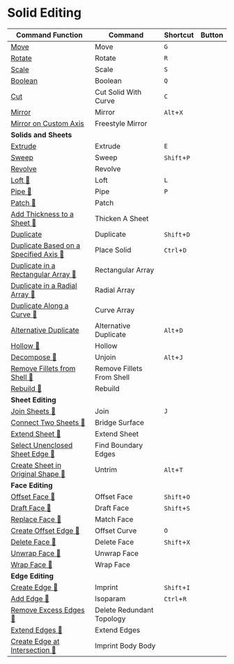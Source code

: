 # Solid Editing

| Command Function | Command | Shortcut | Button |
| ------- | ------- | ------- | -------  |
| [Move](solid-edit/move) | Move |`G`|  |
| [Rotate](solid-edit/rotate) | Rotate |`R`|  |
| [Scale](solid-edit/scale) | Scale |`S`|  |
| [Boolean](solid-edit/boolean) | Boolean |`Q`|  |
| [Cut](solid-edit/cut-solid-with-curve) | Cut Solid With Curve |`C`|  |
| [Mirror](solid-edit/mirror) | Mirror |`Alt`+`X`|  |
| [Mirror on Custom Axis](solid-edit/freestyle-mirror) | Freestyle Mirror |  |  |
|**Solids and Sheets**| | |
| [Extrude](solid-edit/extrude) | Extrude |`E`|  |
| [Sweep](solid-edit/sweep) | Sweep |`Shift`+`P`|  |
| [Revolve](solid-edit/revolve) | Revolve |  |  |
| [Loft 🚧](solid-edit/loft) | Loft |`L`|  |
| [Pipe 🚧](solid-edit/pipe) | Pipe |`P`|  |
| [Patch 🚧](solid-edit/patch) | Patch |  |  |
| [Add Thickness to a Sheet 🚧](solid-edit/thicken-a-sheet) | Thicken A Sheet |  |  |
| [Duplicate](solid-edit/duplicate) | Duplicate |`Shift`+`D`|  |
| [Duplicate Based on a Specified Axis 🚧](solid-edit/place-solid) | Place Solid |`Ctrl`+`D`|  |
| [Duplicate in a Rectangular Array 🚧](solid-edit/rectangular-array) | Rectangular Array |  |  |
| [Duplicate in a Radial Array 🚧](solid-edit/radial-array) | Radial Array |  |  |
| [Duplicate Along a Curve 🚧](solid-edit/curve-array) | Curve Array |  |  |
| [Alternative Duplicate](solid-edit/alternative-duplicate) | Alternative Duplicate |`Alt`+`D`|  |
| [Hollow 🚧](solid-edit/hollow) | Hollow |  |  |
| [Decompose 🚧](solid-edit/unjoin) | Unjoin |`Alt`+`J`  |  |
| [Remove Fillets from Shell 🚧](solid-edit/remove-fillets-from-shell) | Remove Fillets From Shell |  |  |
| [Rebuild 🚧](solid-edit/rebuild) | Rebuild |  |  |
|**Sheet Editing** | | |
| [Join Sheets 🚧](solid-edit/join) | Join |`J`|  |
| [Connect Two Sheets 🚧](solid-edit/bridge-surface) | Bridge Surface |  |  |
| [Extend Sheet 🚧](solid-edit/extend-Sheet) | Extend Sheet |  |  |
| [Select Unenclosed Sheet Edge 🚧](solid-edit/find-boundary-edges) | Find Boundary Edges |  |  |
| [Create Sheet in Original Shape 🚧](solid-edit/untrim) | Untrim |`Alt`+`T`|  |
| **Face Editing** | | |
| [Offset Face 🚧](solid-edit/offset-face) | Offset Face | `Shift`+`O` |  |
| [Draft Face 🚧](solid-edit/draft-face) | Draft Face |`Shift`+`S`  |  |
| [Replace Face 🚧](solid-edit/match-face) | Match Face |  |  |
| [Create Offset Edge 🚧](solid-edit/offset-curve) | Offset Curve |`O`|  |
| [Delete Face 🚧](solid-edit/delete-face) | Delete Face |`Shift`+`X`|  |
| [Unwrap Face 🚧](solid-edit/unwrap-face) | Unwrap Face |  |  |
| [Wrap Face 🚧](solid-edit/wrap-face) | Wrap Face |  |  |
| **Edge Editing** | | |
| [Create Edge 🚧](solid-edit/imprint) | Imprint |`Shift`+`I`|  |
| [Add Edge 🚧](solid-edit/isoparam) | Isoparam |`Ctrl`+`R`|  |
| [Remove Excess Edges 🚧](solid-edit/delete-redundant-topology) | Delete Redundant Topology |  |  |
| [Extend Edges 🚧](solid-edit/extend-edges) | Extend Edges |  |  |
| [Create Edge at Intersection 🚧](solid-edit/imprint-body-body) | Imprint Body Body |  |  |
